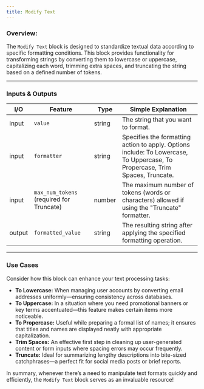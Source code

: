 ```yaml
---
title: Modify Text
---
```


### **Overview:**

The `Modify Text` block is designed to standardize textual data according to specific formatting conditions. This block provides functionality for transforming strings by converting them to lowercase or uppercase, capitalizing each word, trimming extra spaces, and truncating the string based on a defined number of tokens.

---

### Inputs & Outputs

| I/O    | Feature                                  | Type   | Simple Explanation                                                                                                           |
| ------ | ---------------------------------------- | ------ | ---------------------------------------------------------------------------------------------------------------------------- |
| input  | `value`                                  | string | The string that you want to format.                                                                                          |
| input  | `formatter`                              | string | Specifies the formatting action to apply. Options include: To Lowercase, To Uppercase, To Propercase, Trim Spaces, Truncate. |
| input  | `max_num_tokens` (required for Truncate) | number | The maximum number of tokens (words or characters) allowed if using the "Truncate" formatter.                                |
| output | `formatted_value`                        | string | The resulting string after applying the specified formatting operation.                                                      |

---

### Use Cases

Consider how this block can enhance your text processing tasks:

- **To Lowercase:** When managing user accounts by converting email addresses uniformly—ensuring consistency across databases.
- **To Uppercase:** In a situation where you need promotional banners or key terms accentuated—this feature makes certain items more noticeable.
- **To Propercase:** Useful while preparing a formal list of names; it ensures that titles and names are displayed neatly with appropriate capitalization.
- **Trim Spaces:** An effective first step in cleaning up user-generated content or form inputs where spacing errors may occur frequently.
- **Truncate:** Ideal for summarizing lengthy descriptions into bite-sized catchphrases—a perfect fit for social media posts or brief reports.

In summary, whenever there’s a need to manipulate text formats quickly and efficiently, the `Modify Text` block serves as an invaluable resource!
